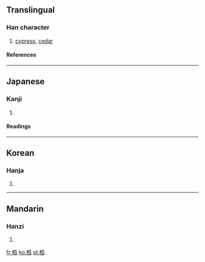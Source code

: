 ==Translingual==
===Han character===
{{Han char|rn=75|rad=木|as=06|sn=10|four=|canj=木一日 (DMA)}}
# [[cypress]], [[cedar]]
====References====
{{Han ref|kx=0523.010|dkj=14714|dj=0911.010|hdz=21196.040|uh=6822|ud=26658}}

----
==Japanese==
===Kanji===
{{ja-kanji|grade=|rs=木06}}
# {{defn|Japanese}} 
====Readings====
{{ja-readings|on=[[はく]] (haku), [[ひゃく]] (hyaku)|kun=[[かしわ]] (kashiwa), [[かや]] (kaya)}}

----
==Korean==
===Hanja===
{{ko-hanja|hangeul=백|eumhun=|rv=baek|mr=paek|y=payk}}
# {{defn|Korean}}

----
==Mandarin==
===Hanzi===
{{cmn-hanzi|pin=[[bǎi]] ([[bai3]]), [[bó]] ([[bo2]]), [[bò]] ([[bo4]])|wg=pai<sup>3</sup>, po<sup>2</sup>, po<sup>4</sup>}}
# {{defn|Mandarin}}

[[fr:栢]]
[[ko:栢]]
[[pl:栢]]